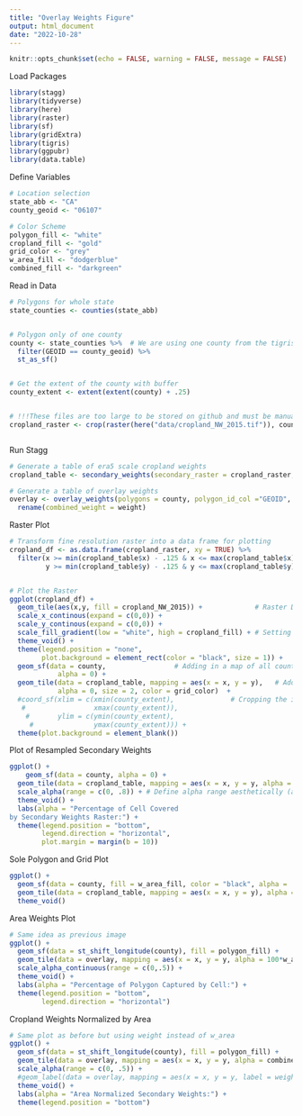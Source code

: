 ```yaml
---
title: "Overlay Weights Figure"
output: html_document
date: "2022-10-28"
---
```


```r
knitr::opts_chunk$set(echo = FALSE, warning = FALSE, message = FALSE)
```

Load Packages
```r
library(stagg)
library(tidyverse)
library(here)
library(raster)
library(sf)
library(gridExtra)
library(tigris)
library(ggpubr)
library(data.table)
```


Define Variables
```r
# Location selection
state_abb <- "CA"
county_geoid <- "06107"

# Color Scheme
polygon_fill <- "white"
cropland_fill <- "gold"
grid_color <- "grey"
w_area_fill <- "dodgerblue"
combined_fill <- "darkgreen"
```


Read in Data
```r
# Polygons for whole state
state_counties <- counties(state_abb)


# Polygon only of one county
county <- state_counties %>%  # We are using one county from the tigris package
  filter(GEOID == county_geoid) %>% 
  st_as_sf()


# Get the extent of the county with buffer
county_extent <- extent(extent(county) + .25)


# !!!These files are too large to be stored on github and must be manually copied to your directory's data folder!!!
cropland_raster <- crop(raster(here("data/cropland_NW_2015.tif")), county_extent) # Cropland to use as secondary weights



```


Run Stagg
```r
# Generate a table of era5 scale cropland weights
cropland_table <- secondary_weights(secondary_raster = cropland_raster, extent = county_extent) 

# Generate a table of overlay weights
overlay <- overlay_weights(polygons = county, polygon_id_col ="GEOID", secondary_weights = cropland_table) %>% 
  rename(combined_weight = weight)
```

Raster Plot
```r
# Transform fine resolution raster into a data frame for plotting
cropland_df <- as.data.frame(cropland_raster, xy = TRUE) %>% 
  filter(x >= min(cropland_table$x) - .125 & x <= max(cropland_table$x) + .125,
         y >= min(cropland_table$y) - .125 & y <= max(cropland_table$y) + .125) # Making the raster fit the grid


# Plot the Raster
ggplot(cropland_df) +
  geom_tile(aes(x,y, fill = cropland_NW_2015)) +             # Raster Data
  scale_x_continous(expand = c(0,0)) +
  scale_y_continous(expand = c(0,0)) +
  scale_fill_gradient(low = "white", high = cropland_fill) + # Setting color scale
  theme_void() +                                             
  theme(legend.position = "none",
        plot.background = element_rect(color = "black", size = 1)) +
  geom_sf(data = county,                 # Adding in a map of all counties for location context
            alpha = 0) +
  geom_tile(data = cropland_table, mapping = aes(x = x, y = y),   # Adding grid over the top to contextualize the image
            alpha = 0, size = 2, color = grid_color)  +      
  #coord_sf(xlim = c(xmin(county_extent),              # Cropping the image to raster
   #                 xmax(county_extent)),
    #       ylim = c(ymin(county_extent), 
     #               ymax(county_extent))) +
  theme(plot.background = element_blank())

```

Plot of Resampled Secondary Weights
```r
ggplot() +
    geom_sf(data = county, alpha = 0) +
  geom_tile(data = cropland_table, mapping = aes(x = x, y = y, alpha = weight*100), fill = cropland_fill, size = 2, color = grid_color) +
  scale_alpha(range = c(0, .8)) + # Define alpha range aesthetically (alphas corresponding to weights would all look empty)
  theme_void() +
  labs(alpha = "Percentage of Cell Covered 
by Secondary Weights Raster:") +
  theme(legend.position = "bottom",
        legend.direction = "horizontal",
        plot.margin = margin(b = 10))
```

Sole Polygon and Grid Plot
```r
ggplot() +
  geom_sf(data = county, fill = w_area_fill, color = "black", alpha = .6) +
  geom_tile(data = cropland_table, mapping = aes(x = x, y = y), alpha = 0, size = 2, color = grid_color) +
  theme_void()
```


Area Weights Plot
```r
# Same idea as previous image
ggplot() +
  geom_sf(data = st_shift_longitude(county), fill = polygon_fill) +
  geom_tile(data = overlay, mapping = aes(x = x, y = y, alpha = 100*w_area), fill = w_area_fill, size = 2, color = grid_color) +
  scale_alpha_continuous(range = c(0,.5)) +
  theme_void() +
  labs(alpha = "Percentage of Polygon Captured by Cell:") +
  theme(legend.position = "bottom",
        legend.direction = "horizontal")
```

Cropland Weights Normalized by Area
```r
# Same plot as before but using weight instead of w_area
ggplot() +
  geom_sf(data = st_shift_longitude(county), fill = polygon_fill) +
  geom_tile(data = overlay, mapping = aes(x = x, y = y, alpha = combined_weight), fill = combined_fill, size = 2, color = grid_color) +
  scale_alpha(range = c(0, .5)) +
  #geom_label(data = overlay, mapping = aes(x = x, y = y, label = weight)) +
  theme_void() +
  labs(alpha = "Area Normalized Secondary Weights:") +
  theme(legend.position = "bottom")
```


